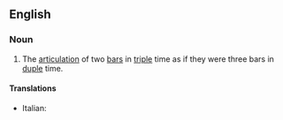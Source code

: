 ==English==

===Noun===
{{wikipedia}}
{{en-noun}}

# {{context|music|lang=en}} The [[articulation]] of two [[bar]]s in [[triple]] time as if they were three bars in [[duple]] time.

====Translations====
{{trans-top|hemiola}}
* Italian: {{t|it|emiolia|f}}
{{trans-mid}}

{{trans-bottom}}
